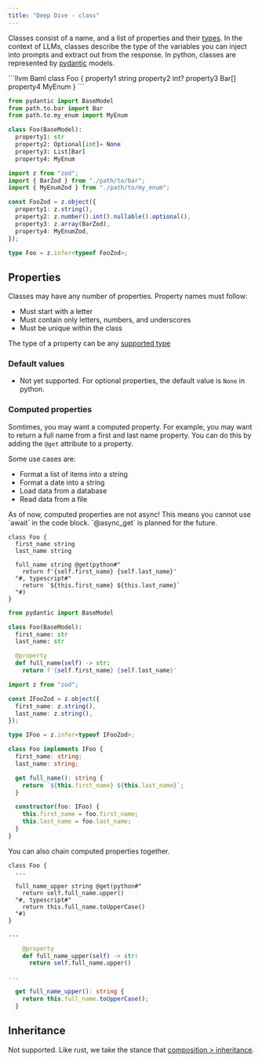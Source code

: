 ```yaml
---
title: "Deep Dive - class"
---
```


Classes consist of a name, and a list of properties and their [types](/v3/syntax/type).
In the context of LLMs, classes describe the type of the variables you can inject into prompts and extract out from the response. In python, classes are represented by [pydantic](https://pydantic-docs.helpmanual.io/) models.

<CodeGroup>
```llvm Baml
class Foo {
  property1 string
  property2 int?
  property3 Bar[]
  property4 MyEnum
}
```

```python Python Equivalent
from pydantic import BaseModel
from path.to.bar import Bar
from path.to.my_enum import MyEnum

class Foo(BaseModel):
  property1: str
  property2: Optional[int]= None
  property3: List[Bar]
  property4: MyEnum
```

```typescript Typescript Equivalent
import z from "zod";
import { BarZod } from "./path/to/bar";
import { MyEnumZod } from "./path/to/my_enum";

const FooZod = z.object({
  property1: z.string(),
  property2: z.number().int().nullable().optional(),
  property3: z.array(BarZod),
  property4: MyEnumZod,
});

type Foo = z.infer<typeof FooZod>;
```

</CodeGroup>

## Properties

Classes may have any number of properties.
Property names must follow:

- Must start with a letter
- Must contain only letters, numbers, and underscores
- Must be unique within the class

The type of a property can be any [supported type](/v3/syntax/type)

### Default values

- Not yet supported. For optional properties, the default value is `None` in python.

### Computed properties

Somtimes, you may want a computed property. For example, you may want to return a full name from a first and last name property. You can do this by adding the `@get` attribute to a property.

Some use cases are:

- Format a list of items into a string
- Format a date into a string
- Load data from a database
- Read data from a file

<Warning>
  As of now, computed properties are not async! This means you cannot use
  `await` in the code block. `@async_get` is planned for the future.
</Warning>

<CodeGroup>

```baml BAML
class Foo {
  first_name string
  last_name string

  full_name string @get(python#"
    return f'{self.first_name} {self.last_name}'
  "#, typescript#"
    return `${this.first_name} ${this.last_name}`
  "#)
}
```

```python Python Equivalent
from pydantic import BaseModel

class Foo(BaseModel):
  first_name: str
  last_name: str

  @property
  def full_name(self) -> str:
    return f'{self.first_name} {self.last_name}'
```

```typescript Typescript Equivalent
import z from "zod";

const IFooZod = z.object({
  first_name: z.string(),
  last_name: z.string(),
});

type IFoo = z.infer<typeof IFooZod>;

class Foo implements IFoo {
  first_name: string;
  last_name: string;

  get full_name(): string {
    return `${this.first_name} ${this.last_name}`;
  }

  constructor(foo: IFoo) {
    this.first_name = foo.first_name;
    this.last_name = foo.last_name;
  }
}
```

</CodeGroup>

You can also chain computed properties together.

<CodeGroup>

```baml BAML
class Foo {
  ...

  full_name_upper string @get(python#"
    return self.full_name.upper()
  "#, typescript#"
    return this.full_name.toUpperCase()
  "#)
}
```

```python Python Equivalent
...

    @property
    def full_name_upper(self) -> str:
      return self.full_name.upper()
```

```typescript Typescript Equivalent
...

  get full_name_upper(): string {
    return this.full_name.toUpperCase();
  }
```

</CodeGroup>

## Inheritance

Not supported. Like rust, we take the stance that [composition > inheritance](https://www.digitalocean.com/community/tutorials/composition-vs-inheritance).
